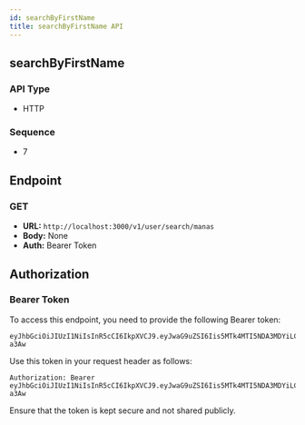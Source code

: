 ```yaml
---
id: searchByFirstName
title: searchByFirstName API
---
```


## searchByFirstName

### API Type

- HTTP

### Sequence

- 7

## Endpoint

### GET

- **URL:** `http://localhost:3000/v1/user/search/manas`
- **Body:** None
- **Auth:** Bearer Token

## Authorization

### Bearer Token

To access this endpoint, you need to provide the following Bearer token:

```
eyJhbGciOiJIUzI1NiIsInR5cCI6IkpXVCJ9.eyJwaG9uZSI6Iis5MTk4MTI5NDA3MDYiLCJ1aWQiOiI1Z2VhcGdhcHhzIn0.yNyKfoOQouzSNDwp_5rJ9CAEMVJo5uqueJHNpG-a3Aw
```

Use this token in your request header as follows:

```
Authorization: Bearer eyJhbGciOiJIUzI1NiIsInR5cCI6IkpXVCJ9.eyJwaG9uZSI6Iis5MTk4MTI5NDA3MDYiLCJ1aWQiOiI1Z2VhcGdhcHhzIn0.yNyKfoOQouzSNDwp_5rJ9CAEMVJo5uqueJHNpG-a3Aw
```

Ensure that the token is kept secure and not shared publicly.